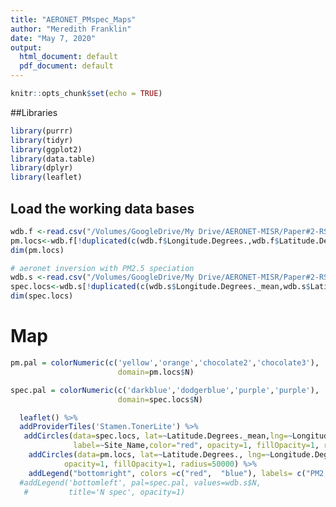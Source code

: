 ```yaml
---
title: "AERONET_PMspec_Maps"
author: "Meredith Franklin"
date: "May 7, 2020"
output:
  html_document: default
  pdf_document: default
---
```


```r
knitr::opts_chunk$set(echo = TRUE)
```

##Libraries
```r
library(purrr)
library(tidyr)
library(ggplot2)
library(data.table)
library(dplyr)
library(leaflet)

```
## Load the working data bases
```r
wdb.f <-read.csv("/Volumes/GoogleDrive/My Drive/AERONET-MISR/Paper#2-RSoE/aeronet/aeronet/data/inv.pm.data.csv")
pm.locs<-wdb.f[!duplicated(c(wdb.f$Longitude.Degrees.,wdb.f$Latitude.Degrees.)),]
dim(pm.locs)

# aeronet inversion with PM2.5 speciation
wdb.s <-read.csv("/Volumes/GoogleDrive/My Drive/AERONET-MISR/Paper#2-RSoE/aeronet/aeronet/data/inv.spec.data.csv")
spec.locs<-wdb.s[!duplicated(c(wdb.s$Longitude.Degrees._mean,wdb.s$Latitude.Degrees._mean)),]
dim(spec.locs)
```

# Map
```r
pm.pal = colorNumeric(c('yellow','orange','chocolate2','chocolate3'),
                        domain=pm.locs$N)

spec.pal = colorNumeric(c('darkblue','dodgerblue','purple','purple'),
                        domain=spec.locs$N)

  leaflet() %>% 
  addProviderTiles('Stamen.TonerLite') %>% 
   addCircles(data=spec.locs, lat=~Latitude.Degrees._mean,lng=~Longitude.Degrees._mean,
              label=~Site_Name,color="red", opacity=1, fillOpacity=1, radius=75000) %>%
    addCircles(data=pm.locs, lat=~Latitude.Degrees., lng=~Longitude.Degrees., label=~Site_Name,color="blue",
            opacity=1, fillOpacity=1, radius=50000) %>%
    addLegend("bottomright", colors =c("red",  "blue"), labels= c("PM2.5","PM2.5 speciation"),  opacity = 1)
  #addLegend('bottomleft', pal=spec.pal, values=wdb.s$N,
   #         title='N spec', opacity=1)
```